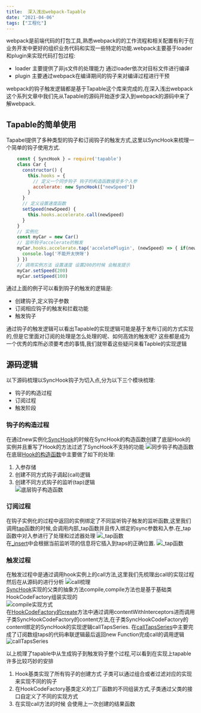 ```yaml
---
title:  深入浅出webpack-Tapable
date: "2021-04-06"
tags: ["工程化"]
---
```


webpack是前端代码的打包工具,熟悉webpack的的工作流程和相关配置有利于在业务开发中更好的组织业务代码和实现一些特定的功能.webpack主要基于loader和plugin来实现代码打包过程:
* loader 主要提供了非js文件的处理能力 通过loader依次对目标文件进行编译
* plugin 主要通过webpack在编译期间的钩子来对编译过程进行干预  

webpack的钩子触发逻辑都是基于Tapable这个库来完成的,在深入浅出webpack这个系列文章中我们先从Tapable的源码开始逐步深入到webpack的源码中来了解webpack.

## Tapable的简单使用
Tapabel提供了多种类型的钩子和订阅钩子的触发方式,这里以SyncHook来梳理一个简单的钩子使用方式.
```javascript
    const { SyncHook } = require('tapable')
    class Car {
      constructor() {
        this.hooks = {
          // 定义一个同步钩子 钩子的构造函数接受多个入参
          accelerate: new SyncHook(["newSpeed"])
        }
      }
      // 定义设置速度函数
      setSpeed(newSpeed) {
        this.hooks.accelerate.call(newSpeed)
      }
    }
    // 实例化
    const myCar = new Car()
    // 监听钩子accelerate的触发 
    myCar.hooks.accelerate.tap('acceletePlugin', (newSpeed) => { if(newSpeed > 100) {
      console.log('不能开太快呀')
    } })
    // 调用实例方法 设置速度 设置200的时候 会触发提示
    myCar.setSpeed(200)
    myCar.setSpeed(100)
```
通过上面的例子可以看到钩子的触发的逻辑是:  
* 创建钩子,定义钩子参数
* 订阅相应钩子的触发和拦截功能
* 触发钩子  

通过钩子的触发逻辑可以看出Tapable的实现逻辑可能是基于发布订阅的方式实现的,但是它里面对订阅的处理是怎么处理的呢、如何高效的触发呢? 这些都是成为一个优秀的库所必须要考虑的事情,我们就带着这些疑问来看Tapble的实现逻辑

## 源码逻辑
以下源码梳理以SyncHook钩子为切入点,分为以下三个模块梳理:
* 钩子的构造过程
* 订阅过程
* 触发阶段

### 钩子的构造过程
在通过new实例化[SyncHook](https://github.com/webpack/tapable/blob/acd0a66d3769120b1e9e5b66823475043237f30b/lib/SyncHook.js#L35)的时候在SyncHook的构造函数创建了底层Hook的实例并且重写了Hook的方法过滤了SyncHook不支持的功能
![同步钩子构造函数](/static/images/frontEndToolStatic/webpackTapable/SyncHookCon.png)
在底层[Hook的构造函数](https://github.com/webpack/tapable/blob/acd0a66d3769120b1e9e5b66823475043237f30b/lib/Hook.js#L25)中主要做了如下的处理:
1. 入参存储 
2. 创建不同方式钩子调起(call)逻辑
3. 创建不同方式钩子的监听(tap)逻辑  
![底层钩子构造函数](/static/images/frontEndToolStatic/webpackTapable/hookCon.png)  

### 订阅过程
在钩子实例化的过程中返回的实例绑定了不同监听钩子触发的监听函数,这里我们调用[tap](https://github.com/webpack/tapable/blob/acd0a66d3769120b1e9e5b66823475043237f30b/lib/Hook.js#L77)函数的时候,会调用内部_tap函数并且传入绑定的sync参数和入参.在_tap函数中对入参进行了处理和过滤器处理
![_tap函数](/static/images/frontEndToolStatic/webpackTapable/tap.png)  
在[_insert](https://github.com/webpack/tapable/blob/acd0a66d3769120b1e9e5b66823475043237f30b/lib/Hook.js#L136)中会根据当前监听项的信息将它插入到taps的正确位置.
![_tap函数](/static/images/frontEndToolStatic/webpackTapable/insert.png)  

### 触发过程
在触发过程中是通过调用hook实例上的call方法,这里我们先梳理出call的实现过程然后在从源码的进行分析
![call梳理](/static/images/frontEndToolStatic/webpackTapable/call.jpg)  
[SyncHook](https://github.com/webpack/tapable/blob/acd0a66d3769120b1e9e5b66823475043237f30b/lib/SyncHook.js#L40)实现的父类的抽象方法compile,compile方法也是基于基础类HookCodeFactory组装实现的  
![compile实现方式](/static/images/frontEndToolStatic/webpackTapable/compile.png)  
在[HookCodeFactory的create](https://github.com/webpack/tapable/blob/acd0a66d3769120b1e9e5b66823475043237f30b/lib/HookCodeFactory.js#L14)方法中通过调用contentWithInterceptors进而调用子类SyncHookCodeFactory的content方法,在子类SyncHookCodeFactory的content绑定的SyncHook的实现逻辑callTapsSeries.
在[callTapsSeries](https://github.com/webpack/tapable/blob/acd0a66d3769120b1e9e5b66823475043237f30b/lib/HookCodeFactory.js#L276)中主要完成了订阅数组taps的代码串联逻辑最后返回new Function完成call的调用逻辑  
![callTapsSeries](/static/images/frontEndToolStatic/webpackTapable/callTapsSeries.png)

以上梳理了tapable中从生成钩子到触发钩子整个过程,可以看到在实现上tapable许多比较巧妙的安排
1. Hook基类实现了所有钩子的创建方式 子类可以通过组合或者过滤对应的实现来实现不同的钩子
2. 在HookCodeFactory基类定义的工厂函数的不同组装方式,子类通过父类的接口自定义了不同的实现方式
3. 在实现call方法的时候 会使用上一次创建的结果函数


